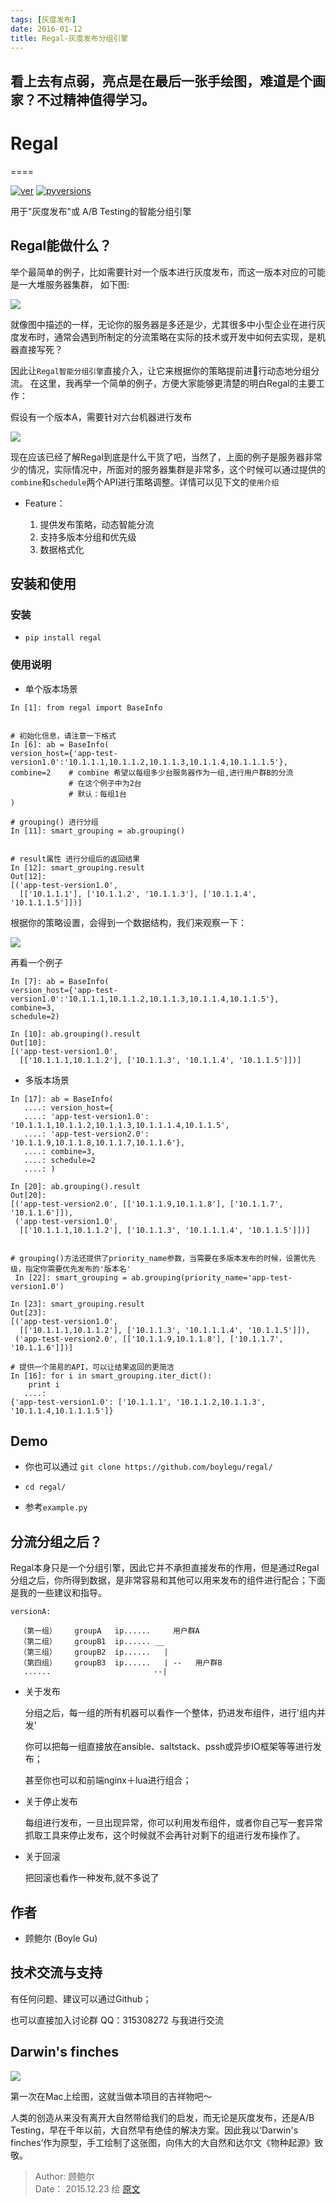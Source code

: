 ```yaml
---
tags: [灰度发布]
date: 2016-01-12
title: Regal-灰度发布分组引擎
---
```


## 看上去有点弱，亮点是在最后一张手绘图，难道是个画家？不过精神值得学习。

# Regal

====

[![ver](https://img.shields.io/badge/release-v1.0-yellow%20green.svg)]()
[![pyversions](https://img.shields.io/badge/python-2.7-yellow.svg)]()

用于"灰度发布"或 A/B Testing的智能分组引擎

## Regal能做什么？

举个最简单的例子，比如需要针对一个版本进行灰度发布，而这一版本对应的可能是一大堆服务器集群， 如下图:

![](http://i4.tietuku.com/71281a19596c5dd1.png)

就像图中描述的一样，无论你的服务器是多还是少，尤其很多中小型企业在进行灰度发布时，通常会遇到所制定的分流策略在实际的技术或开发中如何去实现，是机器直接写死？

因此让`Regal智能分组引擎`直接介入，让它来根据你的策略提前进行动态地分组分流。
在这里，我再举一个简单的例子，方便大家能够更清楚的明白Regal的主要工作：

假设有一个版本A，需要针对六台机器进行发布

![](http://i4.tietuku.com/5f7d4115746b6e97.png)

现在应该已经了解Regal到底是什么干货了吧，当然了，上面的例子是服务器非常少的情况，实际情况中，所面对的服务器集群是非常多，这个时候可以通过提供的`combine`和`schedule`两个API进行策略调整。详情可以见下文的`使用介绍`

- Feature：

  1. 提供发布策略，动态智能分流
  2. 支持多版本分组和优先级
  3. 数据格式化

## 安装和使用

### 安装

- `pip install regal`

### 使用说明

- 单个版本场景

```
In [1]: from regal import BaseInfo


# 初始化信息，请注意一下格式
In [6]: ab = BaseInfo(
version_host={'app-test-version1.0':'10.1.1.1,10.1.1.2,10.1.1.3,10.1.1.4,10.1.1.1.5'},
combine=2    # combine 希望以每组多少台服务器作为一组,进行用户群B的分流
             # 在这个例子中为2台
             # 默认：每组1台
)

# grouping() 进行分组
In [11]: smart_grouping = ab.grouping()


# result属性 进行分组后的返回结果
In [12]: smart_grouping.result
Out[12]:
[('app-test-version1.0',
  [['10.1.1.1'], ['10.1.1.2', '10.1.1.3'], ['10.1.1.4', '10.1.1.1.5']])]
```

根据你的策略设置，会得到一个数据结构，我们来观察一下：

![](http://i4.tietuku.com/70e4610ed795f74e.png)

再看一个例子

```
In [7]: ab = BaseInfo(
version_host={'app-test-version1.0':'10.1.1.1,10.1.1.2,10.1.1.3,10.1.1.4,10.1.1.5'},
combine=3,
schedule=2)

In [10]: ab.grouping().result
Out[10]:
[('app-test-version1.0',
  [['10.1.1.1,10.1.1.2'], ['10.1.1.3', '10.1.1.4', '10.1.1.5']])]

```

- 多版本场景

```
In [17]: ab = BaseInfo(
   ....: version_host={
   ....: 'app-test-version1.0': '10.1.1.1,10.1.1.2,10.1.1.3,10.1.1.1.4,10.1.1.5',
   ....: 'app-test-version2.0': '10.1.1.9,10.1.1.8,10.1.1.7,10.1.1.6'},
   ....: combine=3,
   ....: schedule=2
   ....: )

In [20]: ab.grouping().result
Out[20]:
[('app-test-version2.0', [['10.1.1.9,10.1.1.8'], ['10.1.1.7', '10.1.1.6']]),
 ('app-test-version1.0',
  [['10.1.1.1,10.1.1.2'], ['10.1.1.3', '10.1.1.1.4', '10.1.1.5']])]


# grouping()方法还提供了priority_name参数，当需要在多版本发布的时候，设置优先级，指定你需要优先发布的'版本名'
 In [22]: smart_grouping = ab.grouping(priority_name='app-test-version1.0')

In [23]: smart_grouping.result
Out[23]:
[('app-test-version1.0',
  [['10.1.1.1,10.1.1.2'], ['10.1.1.3', '10.1.1.1.4', '10.1.1.5']]),
 ('app-test-version2.0', [['10.1.1.9,10.1.1.8'], ['10.1.1.7', '10.1.1.6']])]

# 提供一个简易的API，可以让结果返回的更简洁
In [16]: for i in smart_grouping.iter_dict():
    print i
   ....:
{'app-test-version1.0': ['10.1.1.1', '10.1.1.2,10.1.1.3', '10.1.1.4,10.1.1.1.5']}

```

## Demo

- 你也可以通过 `git clone https://github.com/boylegu/regal/`

- `cd regal/`

- 参考`example.py`

## 分流分组之后？

Regal本身只是一个分组引擎，因此它并不承担直接发布的作用，但是通过Regal分组之后，你所得到数据，是非常容易和其他可以用来发布的组件进行配合；下面是我的一些建议和指导。

```
versionA:

  （第一组）    groupA   ip......     用户群A
  （第二组）    groupB1  ip...... __
  （第三组）    groupB2  ip......   |
  （第四组）    groupB3  ip......   | --   用户群B
   ......                       --|
```

- 关于发布

  分组之后，每一组的所有机器可以看作一个整体，扔进发布组件，进行'组内并发'

  你可以把每一组直接放在ansible、saltstack、pssh或异步IO框架等等进行发布；

  甚至你也可以和前端nginx＋lua进行组合；

- 关于停止发布

  每组进行发布，一旦出现异常，你可以利用发布组件，或者你自己写一套异常抓取工具来停止发布，这个时候就不会再针对剩下的组进行发布操作了。

- 关于回滚

  把回滚也看作一种发布,就不多说了

## 作者

- 顾鲍尔 (Boyle Gu)

## 技术交流与支持

有任何问题、建议可以通过Github；

也可以直接加入讨论群 QQ：315308272 与我进行交流

## Darwin's finches

![](http://i4.tietuku.com/91bdfbecc9e94efat.jpg)

第一次在Mac上绘图，这就当做本项目的吉祥物吧～

人类的创造从来没有离开大自然带给我们的启发，而无论是灰度发布，还是A/B Testing，早在千年以前，大自然早有绝佳的解决方案。因此我以‘Darwin's finches’作为原型，手工绘制了这张图，向伟大的大自然和达尔文《物种起源》致敬。

> Author: 顾鲍尔  
> Date： 2015.12.23 绘
> [原文](https://github.com/boylegu/regal?hmsr=toutiao.io&utm_medium=toutiao.io&utm_source=toutiao.io)
